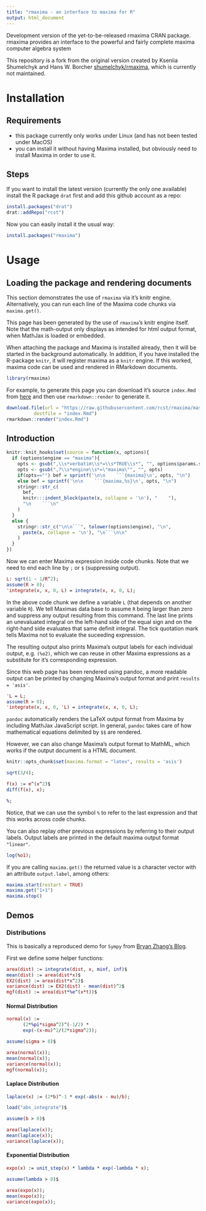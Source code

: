 ```yaml
---
title: "rmaxima - an interface to maxima for R"
output: html_document
---
```


<!-- README.md is generated from README.Rmd. Please edit that file -->

Development version of the yet-to-be-released rmaxima CRAN package. rmaxima provides an interface to the powerful and fairly complete maxima computer algebra system

This repository is a fork from the original version created by Kseniia Shumelchyk and Hans W. Borcher [shumelchyk/rmaxima](https://github.com/shumelchyk/rmaxima), which is currently not maintained.

# Installation

## Requirements
- this package currently only works under Linux (and has not been tested under MacOS)
- you can install it without having Maxima installed, but obviously need to install Maxima in order to use it.

## Steps

If you want to install the latest version (currently the only one available) install the R package `drat` first and add this github account as a repo:

```r
install.packages("drat")
drat::addRepo("rcst")
```

Now you can easily install it the usual way:

```r
install.packages("rmaxima")
```

# Usage

## Loading the package and rendering documents

This section demonstrates the use of `rmaxima` via it's knitr engine. Alternatively, you can run each line of the Maxima code chunks via `maxima.get()`.

This page has been generated by the use of `rmaxima`'s knitr engine itself. Note that the math-output only displays as intended for html output format, when MathJax is loaded or embedded.


When attaching the package and Maxima is installed already, then it will be started in the background automatically. In addition, if you have installed the R-package `knitr`, it will register maxima as a `knitr` engine. If this worked, maxima code can be used and rendered in RMarkdown documents.

```r
library(rmaxima)
```

For example, to generate this page you can download it's source `index.Rmd` from [here](https://raw.githubusercontent.com/rcst/rmaxima/master/docs/index.Rmd) and then use `rmarkdown::render` to generate it.

```r
download.file(url = "https://raw.githubusercontent.com/rcst/rmaxima/master/docs/index.Rmd", 
	      destfile = "index.Rmd")
rmarkdown::render("index.Rmd")
```

## Introduction

```r
knitr::knit_hooks$set(source = function(x, options){
  if (options$engine == "maxima"){
    opts <- gsub(",\\s*verbatim\\s*=\\s*TRUE\\s*", "", options$params.src)
    opts <- gsub(",?\\s*engine\\s*=\"maxima\"", "", opts)
    if(opts=="") bef = sprintf('\n\n    ```{maxima}\n', opts, "\n")
    else bef = sprintf('\n\n    ```{maxima,%s}\n', opts, "\n")
    stringr::str_c(
      bef, 
      knitr:::indent_block(paste(x, collapse = '\n'), "    "), 
      "\n    ```\n"
    )
  } 
  else {
    stringr::str_c("\n\n```", tolower(options$engine), "\n", 
      paste(x, collapse = '\n'), "\n```\n\n"
    )
  }
})
```

Now we can enter Maxima expression inside code chunks. Note that we need to end each line by `;` or `$` (suppressing output).


```maxima
L: sqrt(1 - 1/R^2);
assume(R > 0);
'integrate(x, x, 0, L) = integrate(x, x, 0, L);
```

In the above code chunk we define a variable `L` (that depends on another variable `R`). We tell Maximas data base to assume `R` being larger than zero and suppress any output resulting from this command. The last line prints an unevaluated integral on the left-hand side of the equal sign and on the right-hand side evaluates that same definit integral. The tick quotation mark tells Maxima not to evaluate the suceeding expression.

The resulting output also prints Maxima's output labels for each individual output, e.g. `(%o2)`, which we can reuse in other Maxima expressions as a substitute for it's corresponding expression.

Since this web page has been rendered using pandoc, a more readable output can be printed by changing Maxima's output format and print `results = 'asis'`.  

```maxima
'L = L;
assume(R > 0);
'integrate(x, x, 0, 'L) = integrate(x, x, 0, L);
```

`pandoc` automatically renders the LaTeX output format from Maxima by including MathJax JavaScript script. In general, `pandoc` takes care of how mathematical equations delimited by `$$` are rendered.

However, we can also change Maxima's output format to MathML, which works if the output document is a HTML document. 

```r
knitr::opts_chunk$set(maxima.format = "latex", results = 'asis')
```

```maxima
sqrt(3/4);
```

```maxima
f(x) := e^(x^2)$
diff(f(x), x);
```

```maxima
%;
```

Notice, that we can use the symbol `%` to refer to the last expression and that this works across code chunks.

You can also replay other previous expressions by referring to their output labels. Output labels are printed in the default maxima output format `"linear"`. 

```maxima
log(%o1);
```


If you are calling `maxima.get()` the returned value is a character vector with an attribute `output.label`, among others:

```r
maxima.start(restart = TRUE)
maxima.get("1+1")
maxima.stop()
```

## Demos

### Distributions

This is basically a reproduced demo for `Sympy` from [Bryan Zhang's Blog](https://brianzhang01.github.io/2018/04/distributions-with-sympy/).

First we define some helper functions:

```maxima
area(dist) := integrate(dist, x, minf, inf)$
mean(dist) := area(dist*x)$
EX2(dist) := area(dist*x^2)$
variance(dist) := EX2(dist) - mean(dist)^2$
mgf(dist) := area(dist*%e^(x*t))$
```

#### Normal Distribution

```maxima
normal(x) := 
      (2*%pi*sigma^2)^(-1/2) * 
      exp(-(x-mu)^2/(2*sigma^2));

assume(sigma > 0)$

area(normal(x));
mean(normal(x));
variance(normal(x));
mgf(normal(x));
```

#### Laplace Distribution

```maxima
laplace(x) := (2*b)^-1 * exp(-abs(x - mu)/b);

load("abs_integrate")$

assume(b > 0)$

area(laplace(x));
mean(laplace(x));
variance(laplace(x));
```

#### Exponential Distribution

```maxima
expo(x) := unit_step(x) * lambda * exp(-lambda * x);

assume(lambda > 0)$

area(expo(x));
mean(expo(x));
variance(expo(x));
```

